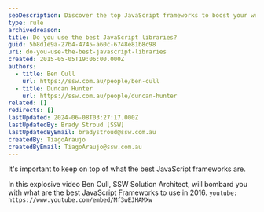```yaml
---
seoDescription: Discover the top JavaScript frameworks to boost your web development skills in 2016 with expert insights from SSW.
type: rule
archivedreason:
title: Do you use the best JavaScript libraries?
guid: 5b8d1e9a-27b4-4745-a60c-6748e81b8c98
uri: do-you-use-the-best-javascript-libraries
created: 2015-05-05T19:06:00.000Z
authors:
  - title: Ben Cull
    url: https://ssw.com.au/people/ben-cull
  - title: Duncan Hunter
    url: https://ssw.com.au/people/duncan-hunter
related: []
redirects: []
lastUpdated: 2024-06-08T03:27:17.000Z
lastUpdatedBy: Brady Stroud [SSW]
lastUpdatedByEmail: bradystroud@ssw.com.au
createdBy: TiagoAraujo
createdByEmail: TiagoAraujo@ssw.com.au
---
```


It's
important to keep on top of what the best JavaScript frameworks are.

In
this explosive video Ben Cull, SSW Solution Architect, will bombard you with
what are the best JavaScript Frameworks to use in 2016.
`youtube: https://www.youtube.com/embed/Mf3wEJHAMXw`
